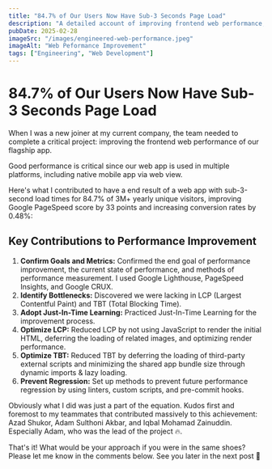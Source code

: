 ```yaml
---
title: "84.7% of Our Users Now Have Sub-3 Seconds Page Load"
description: "A detailed account of improving frontend web performance, achieving sub-3-second load times for 84.7% of over 3 million yearly unique visitors, boosting Google PageSpeed scores by 33 points, and increasing conversion rates by 0.48%."
pubDate: 2025-02-28
imageSrc: "/images/engineered-web-performance.jpeg"
imageAlt: "Web Peformance Improvement"
tags: ["Engineering", "Web Development"]
---
```


# 84.7% of Our Users Now Have Sub-3 Seconds Page Load

When I was a new joiner at my current company, the team needed to complete a critical project: improving the frontend web performance of our flagship app.

Good performance is critical since our web app is used in multiple platforms, including native mobile app via web view.

Here's what I contributed to have a end result of a web app with sub-3-second load times for 84.7% of 3M+ yearly unique visitors, improving Google PageSpeed score by 33 points and increasing conversion rates by 0.48%:

## Key Contributions to Performance Improvement

1.  **Confirm Goals and Metrics:** Confirmed the end goal of performance improvement, the current state of performance, and methods of performance measurement. I used Google Lighthouse, PageSpeed Insights, and Google CRUX.
2.  **Identify Bottlenecks:** Discovered we were lacking in LCP (Largest Contentful Paint) and TBT (Total Blocking Time).
3.  **Adopt Just-In-Time Learning:** Practiced Just-In-Time Learning for the improvement process.
4.  **Optimize LCP:** Reduced LCP by not using JavaScript to render the initial HTML, deferring the loading of related images, and optimizing render performance.
5.  **Optimize TBT:** Reduced TBT by deferring the loading of third-party external scripts and minimizing the shared app bundle size through dynamic imports & lazy loading.
6.  **Prevent Regression:** Set up methods to prevent future performance regression by using linters, custom scripts, and pre-commit hooks.

Obviously what I did was just a part of the equation. Kudos first and foremost to my teammates that contributed massively to this achievement: Azad Shukor, Adam Sulthoni Akbar, and Iqbal Mohamad Zainuddin. Especially Adam, who was the lead of the project 🔥.

That's it! What would be your approach if you were in the same shoes? Please let me know in the comments below. See you later in the next post 👋
